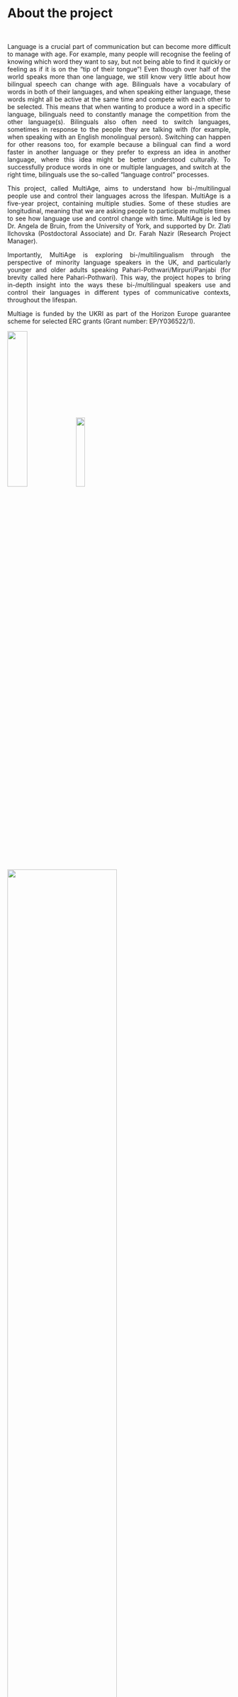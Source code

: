 &nbsp;

&nbsp;

&nbsp;

# About the project
&nbsp;

<div align="justify"> 
Language is a crucial part of communication but can become more difficult to manage with age. For example, many people will recognise the feeling of knowing which word they want to say, but not being able to find it quickly or feeling as if it is on the "tip of their tongue"! Even though over half of the world speaks more than one language, we still know very little about how bilingual speech can change with age. Bilinguals have a vocabulary of words in both of their languages, and when speaking either language, these words might all be active at the same time and compete with each other to be selected. This means that when wanting to produce a word in a specific language, bilinguals need to constantly manage the competition from the other language(s). Bilinguals also often need to switch languages, sometimes in response to the people they are talking with (for example, when speaking with an English monolingual person). Switching can happen for other reasons too, for example because a bilingual can find a word faster in another language or they prefer to express an idea in another language, where this idea might be better understood culturally. To successfully produce words in one or multiple languages, and switch at the right time, bilinguals use the so-called "language control" processes.

This project, called MultiAge, aims to understand how bi-/multilingual people use and control their languages across the lifespan. MultiAge is a five-year project, containing multiple studies. Some of these studies are longitudinal, meaning that we are asking people to participate multiple times to see how language use and control change with time. MultiAge is led by Dr. Angela de Bruin, from the University of York, and supported by Dr. Zlati Ilchovska (Postdoctoral Associate) and Dr. Farah Nazir (Research Project Manager).

Importantly, MultiAge is exploring bi-/multilingualism through the perspective of minority language speakers in the UK, and particularly younger and older adults speaking Pahari-Pothwari/Mirpuri/Panjabi (for brevity called here Pahari-Pothwari). This way, the project hopes to bring in-depth insight into the ways these bi-/multilingual speakers use and control their languages in different types of communicative contexts, throughout the lifespan.  

Multiage is funded by the UKRI as part of the Horizon Europe guarantee scheme for selected ERC grants (Grant number: EP/Y036522/1). 
<div align="center">
<img src="E:/UoYork/Project/Website/mywebsitepage/UKRIlogo.png"  width="30%" height="30%"> <img src="E:/UoYork/Project/Website/mywebsitepage/ERClogo.jpg"  width="20%" height="20%">
&nbsp;

&nbsp;

<img src="E:/UoYork/Project/Website/mywebsitepage/WebsiteLogo.png"  width="70%" height="70%">
</div>
